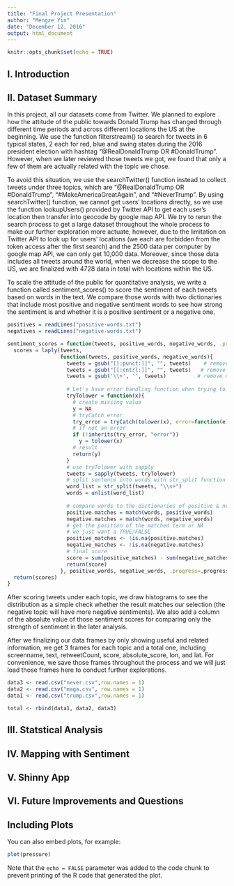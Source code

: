 ```yaml
---
title: "Final Project Presentation"
author: "Mengze Yin"
date: "December 12, 2016"
output: html_document
---
```


```r
knitr::opts_chunk$set(echo = TRUE)
```
## I. Introduction


## II. Dataset Summary

In this project, all our datasets come from Twitter. We planned to explore how the attitude of the public towards Donald Trump has changed through different time periods and across different locations the US at the beginning. We use the function filterstream() to search for tweets in 6 typical states, 2 each for red, blue and swing states during the 2016 president election with hashtag "@RealDonaldTrump OR #DonaldTrump". However, when we later reviewed those tweets we got, we found that only a few of them are actually related with the topic we chose.

To avoid this situation, we use the searchTwitter() function instead to collect tweets under three topics, which are "@RealDonaldTrump OR #DonaldTrump", "#MakeAmericaGreatAgain", and "#NeverTrump". By using searchTwitter() function, we cannot get users' locations directly, so we use the function lookupUsers() provided by Twitter API to get each user's location then transfer into geocode by google map API. We try to rerun the search process to get a large dataset throughout the whole process to make our further exploration more actuate, however, due to the limitation on Twitter API to look up for users' locations (we each are forbidden from the token access after the first search) and the 2500 data per computer by google map API, we can only get 10,000 data. Moreover, since those data includes all tweets around the world, when we decrease the scope to the US, we are finalized with 4728 data in total with locations within the US. 
 
To scale the attitude of the public for quantitative analysis, we write a function called sentiment_scores() to score the sentiment of each tweets based on words in the text. We compare those words with two dictionaries that include most positive and negative sentiment words to see how strong the sentiment is and whether it is a positive sentiment or a negative one. 

```r
positives = readLines("positive-words.txt")
negatives = readLines("negative-words.txt")

sentiment_scores = function(tweets, positive_words, negative_words, .progress='none'){
  scores = laply(tweets,
                 function(tweets, positive_words, negative_words){
                   tweets = gsub("[[:punct:]]", "", tweets)    # remove punctuation
                   tweets = gsub("[[:cntrl:]]", "", tweets)   # remove control characters
                   tweets = gsub('\\+', '', tweets)          # remove digits
                   
                   # Let's have error handling function when trying tolower
                   tryTolower = function(x){
                     # create missing value
                     y = NA
                     # tryCatch error
                     try_error = tryCatch(tolower(x), error=function(e) e)
                     # if not an error
                     if (!inherits(try_error, "error"))
                       y = tolower(x)
                     # result
                     return(y)
                   }
                   # use tryTolower with sapply
                   tweets = sapply(tweets, tryTolower)
                   # split sentence into words with str_split function from stringr package
                   word_list = str_split(tweets, "\\s+")
                   words = unlist(word_list)
                   
                   # compare words to the dictionaries of positive & negative terms
                   positive.matches = match(words, positive_words)
                   negative.matches = match(words, negative_words)
                   # get the position of the matched term or NA
                   # we just want a TRUE/FALSE
                   positive_matches <- !is.na(positive.matches)
                   negative_matches <- !is.na(negative.matches)
                   # final score
                   score = sum(positive_matches) - sum(negative_matches)
                   return(score)
                 }, positive_words, negative_words, .progress=.progress)
  return(scores)
}

```
After scoring tweets under each topic, we draw histograms to see the distribution as a simple check whether the result matches our selection (the negative topic will have more negative sentiments). We also add a column of the absolute value of those sentiment scores for comparing only the strength of sentiment in the later analysis.

After we finalizing our data frames by only showing useful and related information, we get 3 frames for each topic and a total one, including screenname, text, retweetCount, score, absolute_score, lon, and lat. For convenience, we save those frames throughout the process and we will just load those frames here to conduct further explorations.
```r
data3 <- read.csv("never.csv",row.names = 1)
data2 <- read.csv("maga.csv", row.names = 1)
data1 <- read.csv("trump.csv",row.names = 1)

total <- rbind(data1, data2, data3)
```

## III. Statstical Analysis

## IV. Mapping with Sentiment

## V. Shinny App

## VI. Future Improvements and Questions

## Including Plots

You can also embed plots, for example:

```r
plot(pressure)
```

Note that the `echo = FALSE` parameter was added to the code chunk to prevent printing of the R code that generated the plot.
